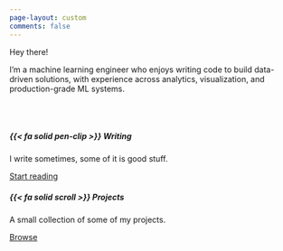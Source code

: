 ```yaml
---
page-layout: custom
comments: false
---
```


::: {.grid}
::: {.g-col-10 .g-start-2 .g-col-sm-10 .g-start-sm-2 .g-col-md-10 .g-start-md-2 .g-col-lg-7 .g-start-lg-2}

::: {.welcome-title}
Hey there!
:::

::: {.welcome-message}
I’m a machine learning engineer who enjoys writing code to build data-driven solutions, with experience across analytics, visualization, and production-grade ML systems.

:::

:::

::: {.g-col-0 .g-start-col-0 .g-col-lg-3 .welcome-hero}


:::

:::

<br><br>

::: {.grid}


::: {.g-col-10 .g-start-2 .g-col-md-4 .g-start-md-3}
<div class="card mb-2">
<div class="card-body">
<h5 class="card-title"> {{< fa solid pen-clip >}} Writing</h5>
<p class="card-text">I write sometimes, some of it is good stuff.</p>
<a href="posts.html" class="btn btn-primary stretched-link">Start reading</a>
</div>
</div>

:::
::: {.g-col-10 .g-start-2 .g-col-md-4}
<div class="card mb-2">
<div class="card-body">
<h5 class="card-title"> {{< fa solid scroll >}} Projects</h5>
<p class="card-text">A small collection of some of my projects.</p>
<a href="projects.html" class="btn btn-primary stretched-link">Browse</a>
</div>
</div>

:::
:::

<!-- Add latest posts here?  -->

::: {.welcome-message}


:::
